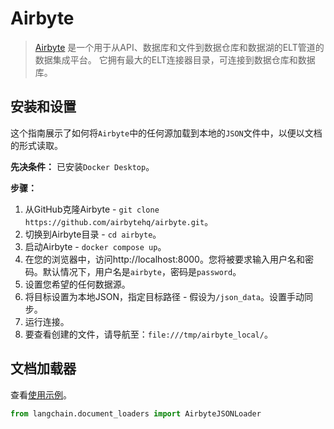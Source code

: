 # Airbyte

>[Airbyte](https://github.com/airbytehq/airbyte) 是一个用于从API、数据库和文件到数据仓库和数据湖的ELT管道的数据集成平台。
> 它拥有最大的ELT连接器目录，可连接到数据仓库和数据库。

## 安装和设置

这个指南展示了如何将`Airbyte`中的任何源加载到本地的`JSON`文件中，以便以文档的形式读取。

**先决条件：**
已安装`Docker Desktop`。

**步骤：**
1. 从GitHub克隆Airbyte - `git clone https://github.com/airbytehq/airbyte.git`。
2. 切换到Airbyte目录 - `cd airbyte`。
3. 启动Airbyte - `docker compose up`。
4. 在您的浏览器中，访问http://localhost:8000。您将被要求输入用户名和密码。默认情况下，用户名是`airbyte`，密码是`password`。
5. 设置您希望的任何数据源。
6. 将目标设置为本地JSON，指定目标路径 - 假设为`/json_data`。设置手动同步。
7. 运行连接。
8. 要查看创建的文件，请导航至：`file:///tmp/airbyte_local/`。

## 文档加载器

查看[使用示例](/docs/modules/data_connection/document_loaders/integrations/airbyte_json.html)。

```python
from langchain.document_loaders import AirbyteJSONLoader
```
